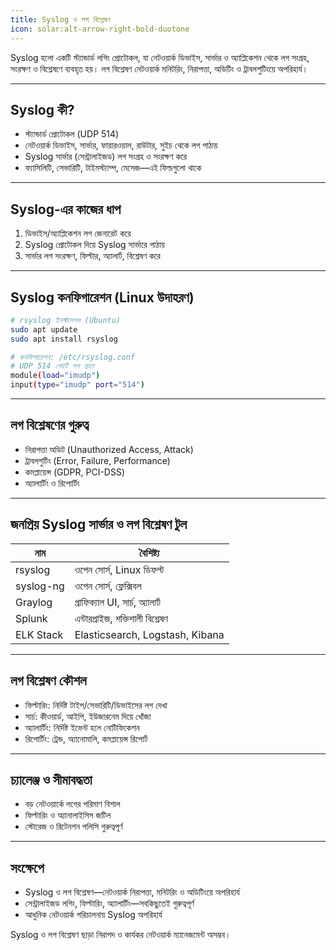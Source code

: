 ```yaml
---
title: Syslog ও লগ বিশ্লেষণ
icon: solar:alt-arrow-right-bold-duotone
---
```


Syslog হলো একটি স্ট্যান্ডার্ড লগিং প্রোটোকল, যা নেটওয়ার্ক ডিভাইস, সার্ভার ও অ্যাপ্লিকেশন থেকে লগ সংগ্রহ, সংরক্ষণ ও বিশ্লেষণে ব্যবহৃত হয়। লগ বিশ্লেষণ নেটওয়ার্ক মনিটরিং, নিরাপত্তা, অডিটিং ও ট্রাবলশুটিংয়ে অপরিহার্য।

---

## Syslog কী?

- স্ট্যান্ডার্ড প্রোটোকল (UDP 514)
- নেটওয়ার্ক ডিভাইস, সার্ভার, ফায়ারওয়াল, রাউটার, সুইচ থেকে লগ পাঠায়
- Syslog সার্ভার (সেন্ট্রালাইজড) লগ সংগ্রহ ও সংরক্ষণ করে
- ফ্যাসিলিটি, সেভারিটি, টাইমস্ট্যাম্প, মেসেজ—এই ফিল্ডগুলো থাকে

---

## Syslog-এর কাজের ধাপ

1. ডিভাইস/অ্যাপ্লিকেশন লগ জেনারেট করে
2. Syslog প্রোটোকল দিয়ে Syslog সার্ভারে পাঠায়
3. সার্ভার লগ সংরক্ষণ, ফিল্টার, অ্যালার্ট, বিশ্লেষণ করে

---

## Syslog কনফিগারেশন (Linux উদাহরণ)

```bash
# rsyslog ইনস্টলেশন (Ubuntu)
sudo apt update
sudo apt install rsyslog

# কনফিগারেশন: /etc/rsyslog.conf
# UDP 514 পোর্টে লগ গ্রহণ
module(load="imudp")
input(type="imudp" port="514")
```

---

## লগ বিশ্লেষণের গুরুত্ব

- নিরাপত্তা অডিট (Unauthorized Access, Attack)
- ট্রাবলশুটিং (Error, Failure, Performance)
- কমপ্লায়েন্স (GDPR, PCI-DSS)
- অ্যালার্টিং ও রিপোর্টিং

---

## জনপ্রিয় Syslog সার্ভার ও লগ বিশ্লেষণ টুল

| নাম           | বৈশিষ্ট্য                        |
|---------------|-----------------------------------|
| rsyslog       | ওপেন সোর্স, Linux ডিফল্ট          |
| syslog-ng     | ওপেন সোর্স, ফ্লেক্সিবল            |
| Graylog       | গ্রাফিক্যাল UI, সার্চ, অ্যালার্ট   |
| Splunk        | এন্টারপ্রাইজ, শক্তিশালী বিশ্লেষণ   |
| ELK Stack     | Elasticsearch, Logstash, Kibana   |

---

## লগ বিশ্লেষণ কৌশল

- ফিল্টারিং: নির্দিষ্ট টাইপ/সেভারিটি/ডিভাইসের লগ দেখা
- সার্চ: কীওয়ার্ড, আইপি, ইউজারনেম দিয়ে খোঁজা
- অ্যালার্টিং: নির্দিষ্ট ইভেন্ট হলে নোটিফিকেশন
- রিপোর্টিং: ট্রেন্ড, অ্যানোমালি, কমপ্লায়েন্স রিপোর্ট

---

## চ্যালেঞ্জ ও সীমাবদ্ধতা

- বড় নেটওয়ার্কে লগের পরিমাণ বিশাল
- ফিল্টারিং ও অ্যানালাইসিস জটিল
- স্টোরেজ ও রিটেনশন পলিসি গুরুত্বপূর্ণ

---

## সংক্ষেপে
- Syslog ও লগ বিশ্লেষণ—নেটওয়ার্ক নিরাপত্তা, মনিটরিং ও অডিটিংয়ে অপরিহার্য
- সেন্ট্রালাইজড লগিং, ফিল্টারিং, অ্যালার্টিং—সবকিছুতেই গুরুত্বপূর্ণ
- আধুনিক নেটওয়ার্ক পরিচালনায় Syslog অপরিহার্য

Syslog ও লগ বিশ্লেষণ ছাড়া নিরাপদ ও কার্যকর নেটওয়ার্ক ম্যানেজমেন্ট অসম্ভব।
